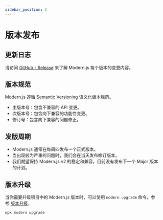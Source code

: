 ```yaml
---
sidebar_position: 2
---
```


# 版本发布

## 更新日志

请访问 [GitHub - Release](https://github.com/web-infra-dev/modern.js/releases) 来了解 Modern.js 每个版本的变更内容。

## 版本规范

Modern.js 遵循 [Semantic Versioning](https://semver.org/lang/zh-CN/) 语义化版本规范。

- 主版本号：包含不兼容的 API 变更。
- 次版本号：包含向下兼容的功能性变更。
- 修订号：包含向下兼容的问题修正。

## 发版周期

- Modern.js 通常在每周四发布一个正式版本。
- 当出现较为严重的问题时，我们会在当天发布修订版本。
- 我们期望保持 Modern.js v2 的稳定和兼容，目前没有发布下一个 Major 版本的计划。

## 版本升级

当你需要升级项目中的 Modern.js 版本时，可以使用 `modern upgrade` 命令，参考 [版本升级](/guides/get-started/upgrade)。

```bash
npx modern upgrade
```
